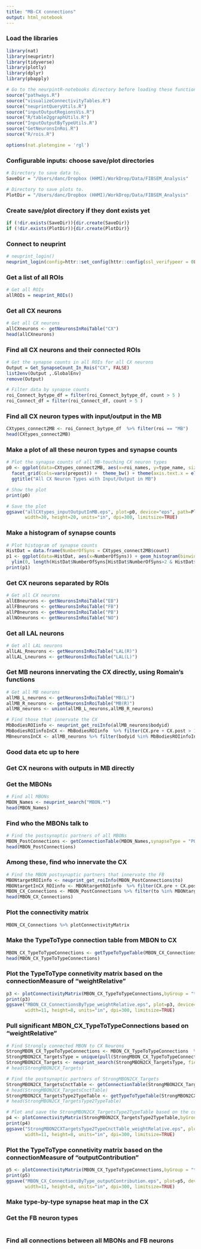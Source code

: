 ```yaml
---
title: "MB-CX connections"
output: html_notebook
---
```


### Load the libraries
```r
library(nat)
library(neuprintr)
library(tidyverse)
library(plotly)
library(dplyr)
library(pbapply)

# Go to the neurpintR-notebooks directory before loading these functions
source("pathways.R")
source("visualizeConnectivityTables.R")
source("neuprintQueryUtils.R")
source("inputOutputRegionsVis.R")
source("R/table2ggraphUtils.R")
source("InputOutputByTypeUtils.R")
source("GetNeuronsInRoi.R")
source("R/rois.R")

options(nat.plotengine = 'rgl')
```

### Configurable inputs: choose save/plot directories
```r
# Directory to save data to.
SaveDir = "/Users/danc/Dropbox (HHMI)/WorkDrop/Data/FIBSEM_Analysis"

# Directory to save plots to.
PlotDir = "/Users/danc/Dropbox (HHMI)/WorkDrop/Data/FIBSEM_Analysis"
```

### Create save/plot directory if they dont exists yet
```r
if (!dir.exists(SaveDir)){dir.create(SaveDir)}
if (!dir.exists(PlotDir)){dir.create(PlotDir)}
```

### Connect to neuprint
```r
# neuprint_login()
neuprint_login(config=httr::set_config(httr::config(ssl_verifypeer = 0L)))
```

### Get a list of all ROIs
```r
# Get all ROIs
allROIs = neuprint_ROIs()
```

### Get all CX neurons
```r
# Get all CX neurons
allCXneurons <- getNeuronsInRoiTable("CX")
head(allCXneurons)
```

### Find all CX neurons and their connected ROIs
```r
# Get the synapse counts in all ROIs for all CX neurons
Output = Get_SynapseCount_In_Rois("CX", FALSE)
list2env(Output ,.GlobalEnv)
remove(Output)

# Filter data by synapse counts
roi_Connect_bytype_df = filter(roi_Connect_bytype_df, count > 5 )
roi_Connect_df = filter(roi_Connect_df, count > 5 )
```

### Find all CX neuron types with input/output in the MB
```r
CXtypes_connect2MB <- roi_Connect_bytype_df  %>% filter(roi == "MB")
head(CXtypes_connect2MB)
```

### Make a plot of all these neuron types and synapse counts
```r
# Plot the synapse counts of all MB-touching CX neuron types
p0 <- ggplot(data=CXtypes_connect2MB, aes(x=roi_names, y=type_name, size=count)) + geom_point(aes(color=roi)) +
  facet_grid(cols=vars(prepost)) +  theme_bw() + theme(axis.text.x = element_text(angle = 90))  + guides(fill=FALSE) +
  ggtitle("All CX Neuron Types with Input/Output in MB")

# Show the plot
print(p0)

# Save the plot
ggsave("allCXtypes_inputOutputInMB.eps", plot=p0, device="eps", path=PlotDir, scale=1, 
       width=30, height=20, units="in", dpi=300, limitsize=TRUE)
```

### Make a histogram of synapse counts
```r
# Plot histogram of synapse counts
HistDat = data.frame(NumberOfSyns = CXtypes_connect2MB$count)
p1 <- ggplot(data=HistDat, aes(x=NumberOfSyns)) + geom_histogram(binwidth=10) + xlim(0, 500) +
  ylim(0, length(HistDat$NumberOfSyns[HistDat$NumberOfSyns>2 & HistDat$NumberOfSyns<=11]) )
print(p1)

```

### Get CX neurons separated by ROIs
```r
# Get all CX neurons
allEBneurons <- getNeuronsInRoiTable("EB")
allFBneurons <- getNeuronsInRoiTable("FB")
allPBneurons <- getNeuronsInRoiTable("PB")
allNOneurons <- getNeuronsInRoiTable("NO")
```

### Get all LAL neurons
```r
# Get all LAL neurons
allLAL_Rneurons <- getNeuronsInRoiTable("LAL(R)")
allLAL_Lneurons <- getNeuronsInRoiTable("LAL(L)")
```

### Get MB neurons innervating the CX directly, using Romain's functions
```r
# Get all MB neurons
allMB_L_neurons <- getNeuronsInRoiTable("MB(L)")
allMB_R_neurons <- getNeuronsInRoiTable("MB(R)")
allMB_neurons <- union(allMB_L_neurons,allMB_R_neurons)

# Find those that innervate the CX
MbBodiesROIinfo <- neuprint_get_roiInfo(allMB_neurons$bodyid)
MbBodiesROIinfoInCX <- MbBodiesROIinfo  %>% filter(CX.pre + CX.post > 10)
MBneuronsInCX <- allMB_neurons %>% filter(bodyid %in% MbBodiesROIinfoInCX$bodyid)
```

### Good data etc up to here ###


### Get CX neurons with outputs in MB directly


### Get the MBONs
```r
# Find all MBONs
MBON_Names <- neuprint_search("MBON.*")
head(MBON_Names)
```

### Find who the MBONs talk to
```r
# Find the postsynaptic partners of all MBONs
MBON_PostConnections <- getConnectionTable(MBON_Names,synapseType = "POST",synThresh=5)
head(MBON_PostConnections)
```

### Among these, find who innervate the CX
```r
# Find the MBON postsynaptic partners that innervate the FB
MBONtargetROIinfo <- neuprint_get_roiInfo(MBON_PostConnections$to)
MBONtargetInCX_ROIinfo <- MBONtargetROIinfo  %>% filter(CX.pre + CX.post > 10)
MBON_CX_Connections <- MBON_PostConnections %>% filter(to %in% MBONtargetInCX_ROIinfo$bodyid)
head(MBON_CX_Connections)
```

### Plot the connectivity matrix
```r
MBON_CX_Connections %>% plotConnectivityMatrix
```

### Make the TypeToType connection table from MBON to CX
```r
MBON_CX_TypeToTypeConnections <- getTypeToTypeTable(MBON_CX_Connections)
head(MBON_CX_TypeToTypeConnections)
```

### Plot the TypeToType connetivity matrix based on the connectionMeasure of "weightRelative"
```r
p3 <- plotConnectivityMatrix(MBON_CX_TypeToTypeConnections,byGroup = "type",connectionMeasure="weightRelative")
print(p3)
ggsave("MBON_CX_ConnectionsByType_weightRelative.eps", plot=p3, device="eps", path=PlotDir, scale=1, 
       width=11, height=8, units="in", dpi=300, limitsize=TRUE)
```

### Pull significant MBON_CX_TypeToTypeConnections based on "weightRelative"
```r
# Find Strongly connected MBON to CX Neurons
StrongMBON_CX_TypeToTypeConnections <- MBON_CX_TypeToTypeConnections  %>% filter(weightRelative > 0.05)
StrongMBON2CX_TargetsType = unique(pull(StrongMBON_CX_TypeToTypeConnections, type.to))
StrongMBON2CX_Targets <- neuprint_search(StrongMBON2CX_TargetsType, field='type')
# head(StrongMBON2CX_Targets)

# Find the postsynaptic partners of StrongMBON2CX_Targets
StrongMBON2CX_TargetsCnctTable <- getConnectionTable(StrongMBON2CX_Targets,synapseType="POST",synThresh=5)
# head(StrongMBON2CX_TargetsCnctTable)
StrongMBON2CX_TargetsType2TypeTable <- getTypeToTypeTable(StrongMBON2CX_TargetsCnctTable)
# head(StrongMBON2CX_TargetsType2TypeTable)

# Plot and save the StrongMBON2CX_TargetsType2TypeTable based on the connectionMeasure of "weightRelative"
p4 <- plotConnectivityMatrix(StrongMBON2CX_TargetsType2TypeTable,byGroup="type",connectionMeasure="weightRelative")
print(p4)
ggsave("StrongMBON2CXTargetsType2TypeCnctTable_weightRelative.eps", plot=p4, device="eps", path=PlotDir, scale=1, 
       width=11, height=8, units="in", dpi=300, limitsize=TRUE)


```



### Plot the TypeToType connetivity matrix based on the connectionMeasure of "outputContribution"
```r
p5 <- plotConnectivityMatrix(MBON_CX_TypeToTypeConnections,byGroup = "type",connectionMeasure="outputContribution")
print(p5)
ggsave("MBON_CX_ConnectionsByType_outputContribution.eps", plot=p5, device="eps", path=PlotDir, scale=1, 
       width=11, height=8, units="in", dpi=300, limitsize=TRUE)
```


### Make type-by-type synapse heat map in the CX


### Get the FB neuron types
```r

```

### Find all connections between all MBONs and FB neurons
